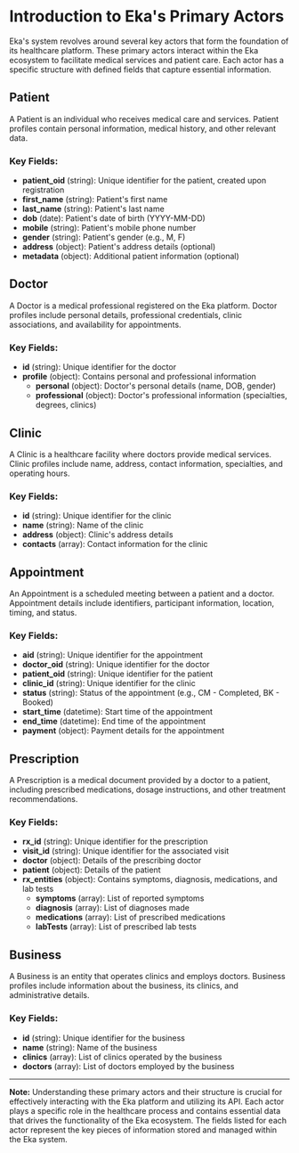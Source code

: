 # Introduction to Eka's Primary Actors

Eka's system revolves around several key actors that form the foundation of its healthcare platform. These primary actors interact within the Eka ecosystem to facilitate medical services and patient care. Each actor has a specific structure with defined fields that capture essential information.

## Patient

A Patient is an individual who receives medical care and services. Patient profiles contain personal information, medical history, and other relevant data.

### Key Fields:

- **patient_oid** (string): Unique identifier for the patient, created upon registration
- **first_name** (string): Patient's first name
- **last_name** (string): Patient's last name
- **dob** (date): Patient's date of birth (YYYY-MM-DD)
- **mobile** (string): Patient's mobile phone number
- **gender** (string): Patient's gender (e.g., M, F)
- **address** (object): Patient's address details (optional)
- **metadata** (object): Additional patient information (optional)

## Doctor

A Doctor is a medical professional registered on the Eka platform. Doctor profiles include personal details, professional credentials, clinic associations, and availability for appointments.

### Key Fields:

- **id** (string): Unique identifier for the doctor
- **profile** (object): Contains personal and professional information
  - **personal** (object): Doctor's personal details (name, DOB, gender)
  - **professional** (object): Doctor's professional information (specialties, degrees, clinics)

## Clinic

A Clinic is a healthcare facility where doctors provide medical services. Clinic profiles include name, address, contact information, specialties, and operating hours.

### Key Fields:

- **id** (string): Unique identifier for the clinic
- **name** (string): Name of the clinic
- **address** (object): Clinic's address details
- **contacts** (array): Contact information for the clinic

## Appointment

An Appointment is a scheduled meeting between a patient and a doctor. Appointment details include identifiers, participant information, location, timing, and status.

### Key Fields:

- **aid** (string): Unique identifier for the appointment
- **doctor_oid** (string): Unique identifier for the doctor
- **patient_oid** (string): Unique identifier for the patient
- **clinic_id** (string): Unique identifier for the clinic
- **status** (string): Status of the appointment (e.g., CM - Completed, BK - Booked)
- **start_time** (datetime): Start time of the appointment
- **end_time** (datetime): End time of the appointment
- **payment** (object): Payment details for the appointment

## Prescription

A Prescription is a medical document provided by a doctor to a patient, including prescribed medications, dosage instructions, and other treatment recommendations.

### Key Fields:

- **rx_id** (string): Unique identifier for the prescription
- **visit_id** (string): Unique identifier for the associated visit
- **doctor** (object): Details of the prescribing doctor
- **patient** (object): Details of the patient
- **rx_entities** (object): Contains symptoms, diagnosis, medications, and lab tests
  - **symptoms** (array): List of reported symptoms
  - **diagnosis** (array): List of diagnoses made
  - **medications** (array): List of prescribed medications
  - **labTests** (array): List of prescribed lab tests

## Business

A Business is an entity that operates clinics and employs doctors. Business profiles include information about the business, its clinics, and administrative details.

### Key Fields:

- **id** (string): Unique identifier for the business
- **name** (string): Name of the business
- **clinics** (array): List of clinics operated by the business
- **doctors** (array): List of doctors employed by the business

---

**Note:** Understanding these primary actors and their structure is crucial for effectively interacting with the Eka platform and utilizing its API. Each actor plays a specific role in the healthcare process and contains essential data that drives the functionality of the Eka ecosystem. The fields listed for each actor represent the key pieces of information stored and managed within the Eka system.